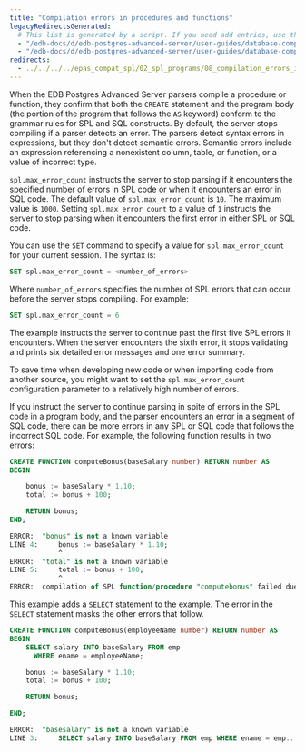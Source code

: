 ```yaml
---
title: "Compilation errors in procedures and functions"
legacyRedirectsGenerated:
  # This list is generated by a script. If you need add entries, use the `legacyRedirects` key.
  - "/edb-docs/d/edb-postgres-advanced-server/user-guides/database-compatibility-for-oracle-developers-guide/9.6/Database_Compatibility_for_Oracle_Developers_Guide_v9.6.1.055.html"
  - "/edb-docs/d/edb-postgres-advanced-server/user-guides/database-compatibility-for-oracle-developers-guide/9.5/Database_Compatibility_for_Oracle_Developers_Guide.1.149.html"
redirects:
  - ../../../../epas_compat_spl/02_spl_programs/08_compilation_errors_in_procedures_and_functions #generated for docs/epas/reorg-role-use-case-mode
---
```


<div id="compilation_errors_in_procedures_and_functions" class="registered_link"></div>

When the EDB Postgres Advanced Server parsers compile a procedure or function, they confirm that both the `CREATE` statement and the program body (the portion of the program that follows the `AS` keyword) conform to the grammar rules for SPL and SQL constructs. By default, the server stops compiling if a parser detects an error. The parsers detect syntax errors in expressions, but they don't detect semantic errors. Semantic errors include an expression referencing a nonexistent column, table, or function, or a value of incorrect type.

`spl.max_error_count` instructs the server to stop parsing if it encounters the specified number of errors in SPL code or when it encounters an error in SQL code. The default value of `spl.max_error_count` is `10`. The maximum value is `1000`. Setting `spl.max_error_count` to a value of `1` instructs the server to stop parsing when it encounters the first error in either SPL or SQL code.

You can use the `SET` command to specify a value for `spl.max_error_count` for your current session. The syntax is:

```sql
SET spl.max_error_count = <number_of_errors>
```

Where `number_of_errors` specifies the number of SPL errors that can occur before the server stops compiling. For example:

```sql
SET spl.max_error_count = 6
```

The example instructs the server to continue past the first five SPL errors it encounters. When the server encounters the sixth error, it stops validating and prints six detailed error messages and one error summary.

To save time when developing new code or when importing code from another source, you might want to set the `spl.max_error_count` configuration parameter to a relatively high number of errors.

If you instruct the server to continue parsing in spite of errors in the SPL code in a program body, and the parser encounters an error in a segment of SQL code, there can be more errors in any SPL or SQL code that follows the incorrect SQL code. For example, the following function results in two errors:

```sql
CREATE FUNCTION computeBonus(baseSalary number) RETURN number AS
BEGIN

    bonus := baseSalary * 1.10;
    total := bonus + 100;

    RETURN bonus;
END;

ERROR:  "bonus" is not a known variable
LINE 4:     bonus := baseSalary * 1.10;
            ^
ERROR:  "total" is not a known variable
LINE 5:     total := bonus + 100;
            ^
ERROR:  compilation of SPL function/procedure "computebonus" failed due to 2 errors
```

This example adds a `SELECT` statement to the example. The error in the `SELECT` statement masks the other errors that follow.

```sql
CREATE FUNCTION computeBonus(employeeName number) RETURN number AS
BEGIN
    SELECT salary INTO baseSalary FROM emp
      WHERE ename = employeeName;

    bonus := baseSalary * 1.10;
    total := bonus + 100;

    RETURN bonus;

END;

ERROR:  "basesalary" is not a known variable
LINE 3:     SELECT salary INTO baseSalary FROM emp WHERE ename = emp...
```
